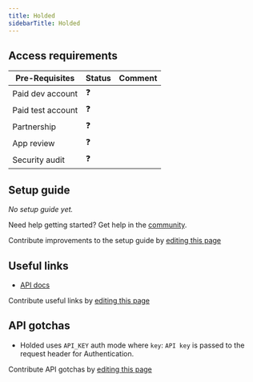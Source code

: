 ```yaml
---
title: Holded
sidebarTitle: Holded
---
```



<Overview />
<PreBuiltTooling />
<PreBuiltUseCases />

## Access requirements
| Pre-Requisites | Status | Comment|
| - | - | - |
| Paid dev account | ❓ |  |
| Paid test account | ❓ |  |
| Partnership | ❓ | |
| App review | ❓ |  |
| Security audit | ❓ | |


## Setup guide

_No setup guide yet._

<Tip>Need help getting started? Get help in the [community](https://nango.dev/slack).</Tip>

<Note>Contribute improvements to the setup guide by [editing this page](https://github.com/nangohq/nango/tree/master/docs/integrations/all/holded.mdx)</Note>


## Useful links

-   [API docs](https://developers.holded.com/)

<Note>Contribute useful links by [editing this page](https://github.com/nangohq/nango/tree/master/docs/integrations/all/holded.mdx)</Note>

## API gotchas

- Holded uses `API_KEY` auth mode where `key`: `API key` is passed to the request header for Authentication.

<Note>Contribute API gotchas by [editing this page](https://github.com/nangohq/nango/tree/master/docs/integrations/all/holded.mdx)</Note>
